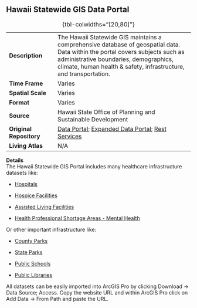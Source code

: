 ## Hawaii Statewide GIS Data Portal

|                         |                                                                                                                                                                                                                                             |
|-------------------|-----------------------------------------------------|
| **Description**         | The Hawaii Statewide GIS maintains a comprehensive database of geospatial data. Data within the portal covers subjects such as administrative boundaries, demographics, climate, human health & safety, infrastructure, and transportation. |
| **Time Frame**          | Varies                                                                                                                                                                                                                                      |
| **Spatial Scale**       | Varies                                                                                                                                                                                                                                      |
| **Format**              | Varies                                                                                                                                                                                                                                      |
| **Source**              | Hawaii State Office of Planning and Sustainable Development                                                                                                                                                                                 |
| **Original Repository** | [Data Portal](https://geoportal.hawaii.gov/); [Expanded Data Portal](https://planning.hawaii.gov/gis/download-gis-data-expanded/); [Rest Services](https://geodata.hawaii.gov/arcgis/rest/services)                                         |
| **Living Atlas**        | N/A                                                                                                                                                                                                                                         |

: {tbl-colwidths="\[20,80\]"}

**Details**\
The Hawaii Statewide GIS Portal includes many healthcare infrastructure datasets like:

-   [Hospitals](https://geoportal.hawaii.gov/maps/0d854c26882c46b9bf4431ba7c9a5ea4)

-   [Hospice Facilities](https://geoportal.hawaii.gov/maps/20151982d21346728ed0c2cb2a7c6dd5)

-   [Assisted Living Facilities](https://geoportal.hawaii.gov/maps/cbce17738f66455ca84ad3446e98fe3e)

-   [Health Professional Shortage Areas - Mental Health](https://geoportal.hawaii.gov/maps/62e7d719bff84c979545a098c64b6e53)

Or other important infrastructure like:

-   [County Parks](https://geoportal.hawaii.gov/maps/bdf885a00fd9493d81b856aa78cd949d)

-   [State Parks](https://geoportal.hawaii.gov/maps/fc2e0c95b32e4a11af5dafa518574aa0)

-   [Public Schools](https://geoportal.hawaii.gov/maps/ba92e2fc0d2d4497af7289cb4ab552a7)

-   [Public Libraries](https://geoportal.hawaii.gov/maps/94eb8a721bb54da598b246f14bda41a6)

All datasets can be easily imported into ArcGIS Pro by clicking Download -\> Data Source; Access. Copy the website URL and within ArcGIS Pro click on Add Data -\> From Path and paste the URL.